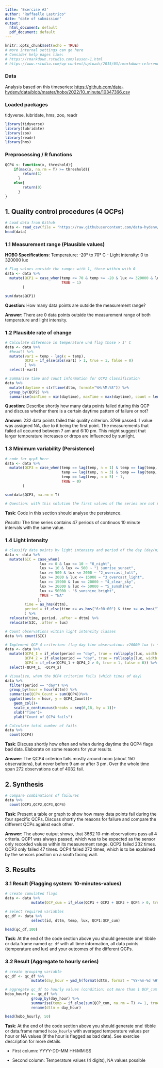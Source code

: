 ```yaml
---
title: 'Exercise #2'
author: "Raffaello Lastrico"
date: "date of submission"
output:
  html_document: default
  pdf_document: default
---
```


```r
knitr::opts_chunk$set(echo = TRUE)
# more internal settings can go here
# Consider help pages like:
# https://rmarkdown.rstudio.com/lesson-1.html
# https://www.rstudio.com/wp-content/uploads/2015/03/rmarkdown-reference.pdf

```

### Data
Analysis based on this timeseries:
<https://github.com/data-hydenv/data/blob/master/hobo/2022/10_minute/10347366.csv>

### Loaded packages
tidyverse, lubridate, hms, zoo, readr

```r
library(tidyverse)
library(lubridate)
library(zoo)
library(readr)
library(hms)
```

### Preprocessing / R functions

```r
QCP4 <- function(x, threshold){
    if(max(x, na.rm = T) >= threshold){
        return(1)
      }
    else{
        return(0)
      }
}
```

## 1. Quality control procedures (4 QCPs)

```r
# Load data from Github
data <- read_csv(file = "https://raw.githubusercontent.com/data-hydenv/data/master/hobo/2022/10_minute/10347366.csv")
head(data)
```

### 1.1 Measurement range (Plausible values)

**HOBO Specifications:**
Temperature: -20° to 70° C  -  Light intensity: 0 to 320000 lux

```r
# Flag values outside the ranges with 1, those within with 0 
data <- data %>% 
  mutate(QCP1 = case_when(temp <= 70 & temp >= -20 & lux <= 320000 & lux >= 0 ~ 0,
                          TRUE ~ 1)
        )

sum(data$QCP1)

```

**Question**: How many data points are outside the measurement range?

**Answer**: There are 0 data points outside the measurement range of both temperature and light intensity.

### 1.2 Plausible rate of change

```r
# Calculate diference in temperature und flag those > 1° C
data <- data %>% 
  #head() %>% 
  mutate(var1 = temp - lag(x = temp), 
         QCP2 = if_else(abs(var1) > 1, true = 1, false = 0)
         ) %>% 
  select(-var1)

# Summarise time and count information for QCP2 classification
data %>% 
  mutate(daytime = strftime(dttm, format="%H:%M:%S")) %>% 
  group_by(QCP2) %>% 
  summarise(minTime = min(daytime), maxTime = max(daytime), count = length(daytime))
```

**Question**: Describe shortly how many data points failed during this QCP and discuss whether there is a certain daytime pattern of failure or not?

**Answer**: 232 data points failed this quality criterion. 3799 passed. 1 value was assigned NA, due to it being the first point. The measurements that failed all occurred between 7 am and 6:10 pm. This might suggest that larger temperature increases or drops are influenced by sunlight. 

### 1.3 Minimum variability (Persistence)

```r
# code for qcp3 here
data <- data %>%
  mutate(QCP3 = case_when(temp == lag(temp, n = 1) & temp == lag(temp, n = 2) & 
                          temp == lag(temp, n = 3) & temp == lag(temp, n = 4) &
                          temp == lag(temp, n = 5) ~ 1,
                          TRUE ~ 0)
        )

sum(data$QCP3, na.rm = T)

# Question: with this solution the first values of the series are not marked NA in QCP3. Is that a problem? 
```

**Task**: Code in this section should analyse the persistence.

*Results:* The time series contains 47 periods of continuos 10 minute intervals with the same value.

### 1.4 Light intensity

```r
# classify data points by light intensity and period of the day (day/night)
data <- data %>% 
  mutate(SIC = case_when(
                lux >= 0 & lux <= 10 ~ "0_night",
                lux >= 10 & lux <= 500 ~ "1_sunrise_sunset",
                lux >= 500 & lux <= 2000 ~ "2_overcast_full",
                lux >= 2000 & lux <= 15000 ~ "3_overcast_light",
                lux >= 15000 & lux <= 20000 ~ "4_clear_sky",
                lux >= 20000 & lux <= 50000 ~ "5_sunshine",
                lux >= 50000 ~ "6_sunshine_bright",
                TRUE ~ "NA"
               ),
         time = as_hms(dttm),
         period = if_else(time >= as_hms("6:00:00") & time <= as_hms("17:59:59"), true = "day", false = "night")
         ) %>% 
  relocate(time, period, .after = dttm) %>% 
  relocate(SIC, .after = lux)

# Count observations within light intensity classes
data %>% count(SIC)

# Implement QCP 4 criterion: flag day time observations >20000 lux (i +- 1); >50000 (i +- 50000)
data <- data %>%
  mutate(QCP4_1 = if_else(period == "day", true = rollapply(lux, width = 3, FUN = QCP4, threshold = 20000, fill = NA, align = "center"), false = 0), 
         QCP4_2 = if_else(period == "day", true = rollapply(lux, width = 7, FUN = QCP4, threshold = 50000, fill = NA, align = "center"), false = 0),
         QCP4 = if_else(QCP4_1 + QCP4_2 > 0, true = 1, false = 0)) %>% 
  select(-QCP4_1, -QCP4_2)

# Visualize, when the QCP4 criterion fails (which times of day)
data %>% 
  filter(period == "day") %>% 
  group_by(hour = hour(dttm)) %>% 
  summarise(QCP4_Count = sum(QCP4))%>%
  ggplot(aes(x = hour, y = QCP4_Count))+
    geom_col()+
    scale_x_continuous(breaks = seq(6,18, by = 1))+
    xlab("Time")+
    ylab("Count of QCP4 fails")

# Calculate total number of fails
data %>% 
  count(QCP4)

```

**Task**: Discuss shortly how often and when during daytime the QCP4 flags bad data. Elaborate on some reasons for your results.

**Answer**: The QCP4 criterion fails mostly around noon (about 150 observations), but never before 9 am or after 3 pm. Over the whole time span 272 observations out of 4032 fail. 

## 2. Synthesis

```r
# compare combinations of failures
data %>%
  count(QCP1,QCP2,QCP3,QCP4)

```

**Task**: Present a table or graph to show how many data points fail during the four specific QCPs. Discuss shortly the reasons for failure and compare the different QCPs against each other.

**Answer**: The above output shows, that 3662 10-min observations pass all 4 criteria. QCP1 was always passed, which was to be expected as the sensor only recorded values within its measurement range. QCP2 failed 232 times. QCP3 only failed 47 times. QCP4 failed 272 times, which is to be explained by the sensors position on a south facing wall.

## 3. Results

### 3.1 Result (Flagging system: 10-minutes-values)

```r
# create cumulated flags
data <- data %>% 
            mutate(QCP_cum = if_else(QCP1 + QCP2 + QCP3 + QCP4 > 0, true = 1, false = 0))

# select required variables
qc_df <- data %>% 
            select(id, dttm, temp, lux, QCP1:QCP_cum)

head(qc_df,100)
```

**Task**: At the end of the code section above you should generate one! tibble or data.frame named `qc_df` with all time information, all data points (temperature and lux) and your outcomes of the different QCPs.

### 3.2 Result (Aggregate to hourly series)

```r
# create qrouping variable
qc_df <- qc_df %>% 
            mutate(day_hour = ymd_h(format(dttm, format = "%Y-%m-%d %H")))

# aggregate qc_df to hourly values (condition: not more than 1 QCP_cum failure per hour)
hobo_hourly <- qc_df %>% 
            group_by(day_hour) %>% 
            summarise(temp = if_else(sum(QCP_cum, na.rm = T) <= 1, true = round(mean(temp), 4), false = NULL)) %>% 
            rename(dttm = day_hour)

head(hobo_hourly, 50)

```

**Task**: At the end of the code section above you should generate one! tibble or data.frame named `hobo_hourly` with averaged temperature values per hour or NA values (if the hour is flagged as bad data). See exercise description for more details.

-   First column: YYYY-DD-MM HH:MM:SS

-   Second column: Temperature values (4 digits), NA values possible
